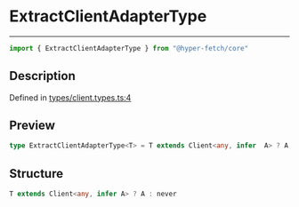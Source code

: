 

# ExtractClientAdapterType

<div class="api-docs__separator" data-reactroot="">

---

</div><div class="api-docs__import" data-reactroot="">

```ts
import { ExtractClientAdapterType } from "@hyper-fetch/core"
```

</div><div class="api-docs__section">

## Description

</div><div class="api-docs__description"><span class="api-docs__do-not-parse">



</span></div><p class="api-docs__definition">

Defined in [types/client.types.ts:4](https://github.com/BetterTyped/hyper-fetch/blob/cc329b91/packages/core/src/types/client.types.ts#L4)

</p><div class="api-docs__section">

## Preview

</div><div class="api-docs__preview type single">

```ts
type ExtractClientAdapterType<T> = T extends Client<any, infer  A> ? A : never;
```

</div><div class="api-docs__section">

## Structure

</div><div class="api-docs__returns">

```ts
T extends Client<any, infer A> ? A : never
```

</div>